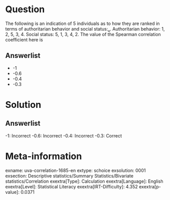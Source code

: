 Question
========

The following is an indication of 5 individuals as to how they are ranked in terms of authoritarian behavior and social status:‗. Authoritarian behavior: 1, 2, 5, 3, 4. Social status: 5, 1, 3, 4, 2. The value of the Spearman correlation coefficient here is

Answerlist
----------

* -1
* -0.6
* -0.4
* -0.3

Solution
========

Answerlist
----------

-1: Incorrect
-0.6: Incorrect
-0.4: Incorrect
-0.3: Correct

Meta-information
================
exname: uva-correlation-1685-en
extype: schoice
exsolution: 0001
exsection: Descriptive statistics/Summary Statistics/Bivariate statistics/Correlation
exextra[Type]: Calculation
exextra[Language]: English
exextra[Level]: Statistical Literacy
exextra[IRT-Difficulty]: 4.352
exextra[p-value]: 0.0371
